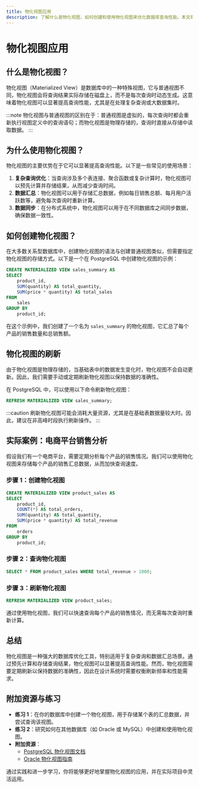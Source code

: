 ```yaml
---
title: 物化视图应用
description: 了解什么是物化视图，如何创建和使用物化视图来优化数据库查询性能。本文将通过实际案例和代码示例帮助初学者掌握物化视图的应用。
---
```


# 物化视图应用

## 什么是物化视图？

物化视图（Materialized View）是数据库中的一种特殊视图，它与普通视图不同，物化视图会将查询结果实际存储在磁盘上，而不是每次查询时动态生成。这意味着物化视图可以显著提高查询性能，尤其是在处理复杂查询或大数据集时。

:::note
物化视图与普通视图的区别在于：普通视图是虚拟的，每次查询时都会重新执行视图定义中的查询语句；而物化视图是物理存储的，查询时直接从存储中读取数据。
:::

## 为什么使用物化视图？

物化视图的主要优势在于它可以显著提高查询性能。以下是一些常见的使用场景：

1. **复杂查询优化**：当查询涉及多个表连接、聚合函数或复杂计算时，物化视图可以预先计算并存储结果，从而减少查询时间。
2. **数据汇总**：物化视图可以用于存储汇总数据，例如每日销售总额、每月用户活跃数等，避免每次查询时重新计算。
3. **数据同步**：在分布式系统中，物化视图可以用于在不同数据库之间同步数据，确保数据一致性。

## 如何创建物化视图？

在大多数关系型数据库中，创建物化视图的语法与创建普通视图类似，但需要指定物化视图的存储方式。以下是一个在 PostgreSQL 中创建物化视图的示例：

```sql
CREATE MATERIALIZED VIEW sales_summary AS
SELECT
    product_id,
    SUM(quantity) AS total_quantity,
    SUM(price * quantity) AS total_sales
FROM
    sales
GROUP BY
    product_id;
```

在这个示例中，我们创建了一个名为 `sales_summary` 的物化视图，它汇总了每个产品的销售数量和总销售额。

## 物化视图的刷新

由于物化视图是物理存储的，当基础表中的数据发生变化时，物化视图不会自动更新。因此，我们需要手动或定期刷新物化视图以保持数据的准确性。

在 PostgreSQL 中，可以使用以下命令刷新物化视图：

```sql
REFRESH MATERIALIZED VIEW sales_summary;
```

:::caution
刷新物化视图可能会消耗大量资源，尤其是在基础表数据量较大时。因此，建议在非高峰时段执行刷新操作。
:::

## 实际案例：电商平台销售分析

假设我们有一个电商平台，需要定期分析每个产品的销售情况。我们可以使用物化视图来存储每个产品的销售汇总数据，从而加快查询速度。

### 步骤 1：创建物化视图

```sql
CREATE MATERIALIZED VIEW product_sales AS
SELECT
    product_id,
    COUNT(*) AS total_orders,
    SUM(quantity) AS total_quantity,
    SUM(price * quantity) AS total_revenue
FROM
    orders
GROUP BY
    product_id;
```

### 步骤 2：查询物化视图

```sql
SELECT * FROM product_sales WHERE total_revenue > 1000;
```

### 步骤 3：刷新物化视图

```sql
REFRESH MATERIALIZED VIEW product_sales;
```

通过使用物化视图，我们可以快速查询每个产品的销售情况，而无需每次查询时重新计算。

## 总结

物化视图是一种强大的数据库优化工具，特别适用于复杂查询和数据汇总场景。通过预先计算和存储查询结果，物化视图可以显著提高查询性能。然而，物化视图需要定期刷新以保持数据的准确性，因此在设计系统时需要权衡刷新频率和性能需求。

## 附加资源与练习

- **练习 1**：在你的数据库中创建一个物化视图，用于存储某个表的汇总数据，并尝试查询该视图。
- **练习 2**：研究如何在其他数据库（如 Oracle 或 MySQL）中创建和使用物化视图。
- **附加资源**：
  - [PostgreSQL 物化视图文档](https://www.postgresql.org/docs/current/rules-materializedviews.html)
  - [Oracle 物化视图指南](https://docs.oracle.com/en/database/)

通过实践和进一步学习，你将能够更好地掌握物化视图的应用，并在实际项目中灵活运用。